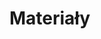 # Materiały {#sec-materialy}

<!-- Celem tego rozdziału jest przedstawienie użytych w pracy danych. -->
<!-- Należy wyjaśnić jakie dane zostały użyte, jakiego są one rodzaju, dla jakiego okresu zostały pobrane/stworzone, co one zawierają, etc. -->

<!-- W tym rozdziale warto dodać ryciny i tabele przedstawiające użyte dane. -->

<!-- Zwróć uwagę, że poniższe bloki kodu mają parametr `#| echo: false`; oznacza to, że będą one niewidoczne w wynikowym pliku PDF. -->
<!-- Każdy z bloków kodu musi mieć unikalną nazwę; w przypadku rycin powinna się ona rozpoczynać od prefiksu `fig-`. -->
<!-- Dodanie podpisu pod rycinę odbywa się używając parametru `#| fig-cap:`. -->
<!-- Następnie do tej ryciny można się odnieść używając operatora `[-@]`. -->
<!-- Przykładowo, odniesienie się do pierwszej ryciny wymaga wpisania `[-@fig-rycina1]` (Rycina [-@fig-rycina1]). -->

<!-- ```{r} -->
<!-- #| label: fig-rycina1 -->
<!-- #| echo: false -->
<!-- #| fig-cap: "Moja pierwsza rycina" -->
<!-- plot(1, 4) -->
<!-- ``` -->

<!-- Podobnie wygląda odnoszenie się do plików graficznych.  -->
<!-- Tutaj wewnątrz bloku kodu należy użyć funkcji `knitr::include_graphics()` (Rycina [-@fig-rycina2]). -->
<!-- Dodatkowo możliwa jest zmiana rozmiary obrazka używając parametrów takich jak `#| out-width:` i `#| out-height:`. -->

<!-- ```{r} -->
<!-- #| label: fig-rycina2 -->
<!-- #| echo: false -->
<!-- #| fig-cap: "Moja druga rycina" -->
<!-- #| out-width: "100%" -->
<!-- #| out-height: 300px -->
<!-- knitr::include_graphics("figures/rcookies.png") -->
<!-- ``` -->

<!-- Odnoszenie się do tabel odbywa się poprzez operator `[-@]` wraz z prefiksem `tbl-`. -->
<!-- Natomiast tworzenie podpisu nad tabelą ma miejsce używając parametru `#| tbl-cap:`.  -->
<!-- Dodatkowo możliwe jest użycie pakietu **kableExtra** [@R-kableExtra] do określenia szerokości kolumn (Tabela [-@tbl-tabela1]). -->

<!-- ```{r tabela1, echo=FALSE} -->
<!-- #| label: tbl-tabela1 -->
<!-- #| echo: false -->
<!-- #| tbl-cap: "Moja pierwsza tabela" -->
<!-- df = data.frame(a = 1:5, b = letters[1:5]) -->
<!-- knitr::kable(df, booktabs = TRUE) |>  -->
<!--   kableExtra::column_spec(1, width = "2cm") |>   -->
<!--   kableExtra::column_spec(2, width = "4cm") -->
<!-- ``` -->

\textcolor{red}{
* każdy rozdział zacząć opisując co w ogóle będzie w tym rozdziale
* tabele z parametrami fract dim i proporcjami udziału kategorii
* wykres z entropią i mutinf, relmutinf udowadniający że obliczenia zostały jakoś zwalidowane
* jakoś zaznaczyć albo ponumerować rastry wykorzystane w ankiecie
* dodać podrozdział dotyczący obliczonych metryk
* przeliczyć wszystkie metryki z philentropy dla wszystkich par rastrów, policzyć między miarami korelacje, sprawdzić które miary się grupują grupowanie hierarchiczne, hierarchical cluster/ hclust
}
